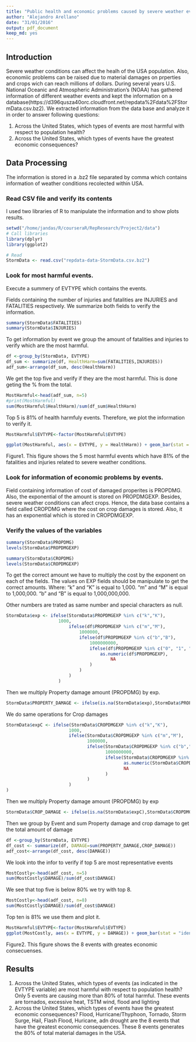 ```yaml
---
title: "Public health and economic problems caused by severe weather events"
author: "Alejandro Arellano"
date: "31/01/2016"
output: pdf_document
keep_md: yes
---
```


## Introduction
Severe weather conditions can affect the healh of the USA population. Also, economiic problems can be raised due to material damages on prperties and crops wich can reach millions of dollars. During several years  U.S. National Oceanic and Atmospheric Administration's (NOAA) has gathered information of different weather events and kept the information on a database(https://d396qusza40orc.cloudfront.net/repdata%2Fdata%2FStormData.csv.bz2). We extracted information from the data base and analyze it in order to answer following questions:

1. Across the United States, which types of events are most harmful with respect to population health?
2. Across the United States, which types of events have the greatest economic consequences?

## Data Processing

The information is stored in a .bz2 file separated by comma which contains information of weather conditions recolected within USA.

### Read CSV file and verify its contents
I used two libraries of R to manipulate the information and to show plots results.

```r

setwd("/home/jandas/R/courseraR/RepResearch/Project2/data")
# Call libraries
library(dplyr)
library(ggplot2)

# Read 
StormData <- read.csv("repdata-data-StormData.csv.bz2")
```


### Look for most harmful events.
Execute a summery of EVTYPE which contains the events.

Fields containing the number of injuries and fatalities are INJURIES and FATALITIES respectively. We summarize both fields to verify the information.

```r
summary(StormData$FATALITIES)
summary(StormData$INJURIES)
```


To get information by event we group the amount of fatalities and injuries to verify which are the most harmful.

```r
df <-group_by(StormData, EVTYPE)
df_sum <- summarize(df, HealthHarm=sum(FATALITIES,INJURIES))
adf_sum<-arrange(df_sum, desc(HealthHarm))
```

We get the top five and verify if they are the most harmful. This is done geting the % from the total.
```r
MostHarmful<-head(adf_sum, n=5)
#print(MostHarmful)
sum(MostHarmful$HealthHarm)/sum(df_sum$HealthHarm)

```

Top 5 is 81% of health harmfuly events. Therefore, we plot the information to verify it.
```r
MostHarmful$EVTYPE<-factor(MostHarmful$EVTYPE)

ggplot(MostHarmful, aes(x = EVTYPE, y = HealthHarm)) + geom_bar(stat = "identity", fill="Skyblue", colour="Skyblue")+ labs(x= "Event") + labs(y= "Harm (total of fatalities and injuries)")
```

  Figure1. This figure shows the 5 most harmful events which have 81% of the fatalities and injuries related to severe weather conditions. 

### Look for information of economic problems by events.
Field containing information of cost of damaged properites is PROPDMG. Also, the exponential of the amount is stored on PROPDMGEXP. Besides, severe weather conditions can afect crops. Hence, the data base contains a field called CROPDMG where the cost on crop damages is stored. Also, it has an exponential which is stored in CROPDMGEXP.


### Verify the values of the variables
```r
summary(StormData$PROPDMG)
levels(StormData$PROPDMGEXP)

summary(StormData$CROPDMG)
levels(StormData$CROPDMGEXP)
```

To get the correct amount we have to multiply the cost by the exponent on each of the fields. The values on EXP fields should be manipulate to get the correct amounts. Where:
"k" and "K" is equal to 1,000.
"m" and "M" is equal to 1,000,000.
"b" and "B" is equal to 1,000,000,000.

Other numbers are trated as same number and special characters as null. 

```r
StormData$exp <- ifelse(StormData$PROPDMGEXP %in% c("k","K"), 
                    1000, 
                        ifelse(df$PROPDMGEXP %in% c("m","M"), 
                            1000000,
                            ifelse(df$PROPDMGEXP %in% c("b","B"), 
                                1000000000,
                                ifelse(df$PROPDMGEXP %in% c("0", "1", "2", "3", "4", "5", "6", "7", "8"), 
                                    as.numeric(df$PROPDMGEXP),
                                        NA          
                                )
                            )
                        )
                    )
```

Then we multiply Property damage amount (PROPDMG) by exp.

```r
StormData$PROPERTY_DAMAGE <- ifelse(is.na(StormData$exp),StormData$PROPDMG, StormData$PROPDMG*StormData$exp)
```

We do same operations for Crop damages

```r
StormData$expC <- ifelse(StormData$CROPDMGEXP %in% c("k","K"), 
                        1000, 
                        ifelse(StormData$CROPDMGEXP %in% c("m","M"), 
                               1000000,
                               ifelse(StormData$CROPDMGEXP %in% c("b","B"), 
                                      1000000000,
                                      ifelse(StormData$CROPDMGEXP %in% c("0", "1", "2", "3", "4", "5", "6", "7", "8"), 
                                             as.numeric(StormData$CROPDMGEXP),
                                             NA          
                                      )
                               )
                        )
)

```

Then we multiply Property damage amount (PROPDMG) by exp

```r
StormData$CROP_DAMAGE <- ifelse(is.na(StormData$expC),StormData$CROPDMG, StormData$CROPDMG*StormData$expC)
```

Then we group by Event and sum Property damage and crop damage to get the total amount of damage

```r
df <-group_by(StormData, EVTYPE)
df_cost <- summarize(df, DAMAGE=sum(PROPERTY_DAMAGE,CROP_DAMAGE))
adf_cost<-arrange(df_cost, desc(DAMAGE))
```

We look into the infor to verify if top 5 are most representative events

```r
MostCostly<-head(adf_cost, n=5)
sum(MostCostly$DAMAGE)/sum(df_cost$DAMAGE)
```

We see that top five is below 80% we try with top 8.


```r
MostCostly<-head(adf_cost, n=8)
sum(MostCostly$DAMAGE)/sum(df_cost$DAMAGE)
```


Top ten is 81% we use them and plot it.

```r
MostHarmful$EVTYPE<-factor(MostHarmful$EVTYPE)
ggplot(MostCostly, aes(x = EVTYPE, y = DAMAGE)) + geom_bar(stat = "identity", fill="Skyblue", colour="Skyblue") + theme(axis.text.x = element_text(angle = 90, hjust = 1))+ labs(x= "Event") + labs(y= "Economic Damage(Dollars)")
```

  Figure2. This figure shows the 8 events with greates economic consecuenses.

## Results

1. Across the United States, which types of events (as indicated in the EVTYPE variable) are most harmful with respect to population health?
Only 5 events are causing more than 80% of total harmful. These events are tornados, excessive heat, TSTM wind, flood and lighting 
2. Across the United States, which types of events have the greatest economic consequences?
Flood, Hurricane/Thyphoon, Tornado, Storm Surge, Hail, Flash Flood, Huricane, adn drought are the 8 events that have the greatest economic consequences. These 8 events generates the 80% of total material damages in the USA.
